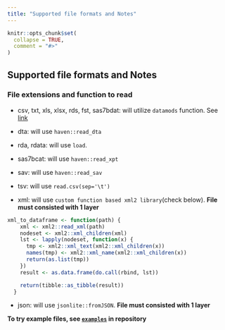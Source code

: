 ```yaml
---
title: "Supported file formats and Notes"
---
```


```r
knitr::opts_chunk$set(
  collapse = TRUE,
  comment = "#>"
)
```

## Supported file formats and Notes

### File extensions and function to read

- csv, txt, xls, xlsx, rds, fst, sas7bdat: will utilize `datamods` function. See [link](https://rdrr.io/cran/datamods/man/import-file.html)

- dta: will use `haven::read_dta`
- rda, rdata: will use `load`.
- sas7bcat: will use `haven::read_xpt`
- sav: will use `haven::read_sav`
- tsv: will use `read.csv(sep='\t')`
- xml: will use `custom function based xml2 library`(check below). **File must consisted with 1 layer**

```r
xml_to_dataframe <- function(path) {
    xml <- xml2::read_xml(path)
    nodeset <- xml2::xml_children(xml)
    lst <- lapply(nodeset, function(x) {
      tmp <- xml2::xml_text(xml2::xml_children(x))
      names(tmp) <- xml2::xml_name(xml2::xml_children(x))
      return(as.list(tmp))
    })
    result <- as.data.frame(do.call(rbind, lst))

    return(tibble::as_tibble(result))
  }
```

- json: will use `jsonlite::fromJSON`. **File must consisted with 1 layer**

**To try example files, see [`examples`](https://github.com/statgarten/door/tree/main/examples) in repository**
